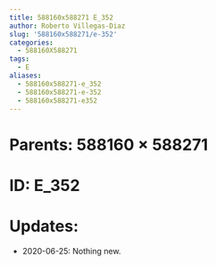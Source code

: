 ```yaml
---
title: 588160x588271 E_352
author: Roberto Villegas-Diaz
slug: '588160x588271/e-352'
categories:
  - 588160X588271
tags:
  - E
aliases:
  - 588160x588271-e_352
  - 588160x588271-e-352
  - 588160x588271-e352
---
```


# **Parents**: 588160 $\times$ 588271
# **ID**: E_352
# **Updates**: 
 - 2020-06-25: Nothing new.
